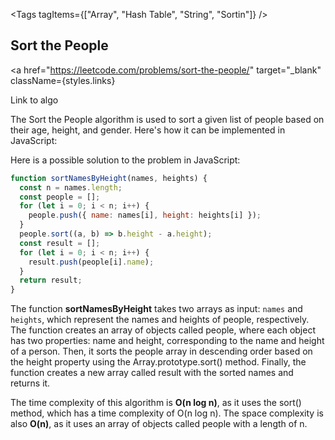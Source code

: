 
<Tags tagItems={["Array", "Hash Table", "String", "Sortin"]} />

## Sort the People

<a
  href="https://leetcode.com/problems/sort-the-people/"
  target="_blank"
  className={styles.links}
>
  Link to algo
</a>

The Sort the People algorithm is used to sort a given list of people based on their age, height, and gender. Here's how it can be implemented in JavaScript:

Here is a possible solution to the problem in JavaScript:

```js
function sortNamesByHeight(names, heights) {
  const n = names.length;
  const people = [];
  for (let i = 0; i < n; i++) {
    people.push({ name: names[i], height: heights[i] });
  }
  people.sort((a, b) => b.height - a.height);
  const result = [];
  for (let i = 0; i < n; i++) {
    result.push(people[i].name);
  }
  return result;
}
```

The function **sortNamesByHeight** takes two arrays as input: `names` and `heights`, which represent the names and heights of people, respectively. The function creates an array of objects called people, where each object has two properties: name and height, corresponding to the name and height of a person. Then, it sorts the people array in descending order based on the height property using the Array.prototype.sort() method. Finally, the function creates a new array called result with the sorted names and returns it.

The time complexity of this algorithm is **O(n log n)**, as it uses the sort() method, which has a time complexity of O(n log n). The space complexity is also **O(n)**, as it uses an array of objects called people with a length of n.
